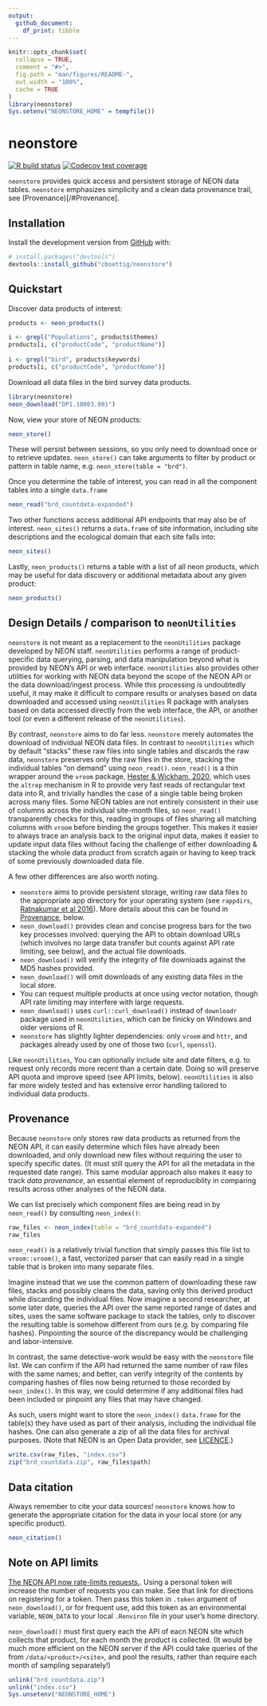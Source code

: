 ```yaml
---
output: 
  github_document:
    df_print: tibble
---
```


<!-- README.md is generated from README.Rmd. Please edit that file -->

```r
knitr::opts_chunk$set(
  collapse = TRUE,
  comment = "#>",
  fig.path = "man/figures/README-",
  out.width = "100%",
  cache = TRUE
)
library(neonstore)
Sys.setenv("NEONSTORE_HOME" = tempfile())
```

# neonstore

<!-- badges: start -->
[![R build status](https://github.com/cboettig/neonstore/workflows/R-CMD-check/badge.svg)](https://github.com/cboettig/neonstore/actions)
[![Codecov test coverage](https://codecov.io/gh/cboettig/neonstore/branch/master/graph/badge.svg)](https://codecov.io/gh/cboettig/neonstore?branch=master)
<!-- badges: end -->

`neonstore` provides quick access and persistent storage of NEON data tables. 
`neonstore` emphasizes simplicity and a clean data provenance trail, see 
(Provenance)[/#Provenance].

## Installation

Install the development version from [GitHub](https://github.com/) with:

``` r
# install.packages("devtools")
devtools::install_github("cboettig/neonstore")
```
## Quickstart


Discover data products of interest:

```r
products <- neon_products()

i <- grepl("Populations", products$themes)
products[i, c("productCode", "productName")]
 
i <- grepl("bird", products$keywords)
products[i, c("productCode", "productName")]
```

Download all data files in the bird survey data products.  

```r
library(neonstore)
neon_download("DP1.10003.001")

```


Now, view your store of NEON products:

```r
neon_store()
```

These will persist between sessions, so you only need to download once
or to retrieve updates. `neon_store()` can take arguments to filter by product
or pattern in table name, e.g. `neon_store(table = "brd")`.

Once you determine the table of interest, you can
read in all the component tables into a single `data.frame`

```r
neon_read("brd_countdata-expanded")
```

Two other functions access additional API endpoints 
that may also be of interest. `neon_sites()` returns a `data.frame`
of site information, including site descriptions and 
the ecological domain that each site falls into:


```r
neon_sites()
```

Lastly, `neon_products()` returns a table with a list of all neon products,
which may be useful for data discovery or additional metadata about any
given product:  


```r
neon_products()
```




## Design Details / comparison to `neonUtilities`

`neonstore` is not meant as a replacement to the `neonUtilities` package
developed by NEON staff.  `neonUtilities` performs a range of product-specific
data querying, parsing, and data manipulation beyond what is provided by NEON's
API or web interface. `neonUtilities` also provides other utilities for working 
with NEON data beyond the scope of the NEON API or the data download/ingest 
process. While this processing is undoubtedly useful, it may make
it difficult to compare results or analyses based on data downloaded and accessed
using `neonUtilities` R package with analyses based on data accessed directly
from the web interface, the API, or another tool (or even a different release
of the `neonUtilities`).

By contrast, `neonstore` aims to do far less.  `neonstore` merely automates the
download of individual NEON data files.  In contrast to `neonUtilities` which 
by default "stacks" these raw files into single tables and discards the raw 
data, `neonstore` preserves only the raw files in the store, stacking the 
individual tables "on demand" using `neon_read()`. `neon_read()` is a thin
wrapper around the `vroom` package, 
[Hester & Wickham, 2020](https://vroom.r-lib.org), which uses the `altrep` 
mechanism in R to provide very fast reads of rectangular text data into R,
and trivially handles the case of a single table being broken across many files.
Some NEON tables are not entirely consistent in their use of columns across the
individual site-month files, so `neon_read()` transparently checks for this,
reading in groups of files sharing all matching columns with `vroom` before
binding the groups together. This makes it easier to always trace an analysis
back to the original input data, makes it easier to update input data files 
without facing the challenge of either downloading & stacking the whole 
data product from scratch again or having to keep track of some previously
downloaded data file.

A few other differences are also worth noting.

- `neonstore` aims to provide persistent storage, writing raw data files to
  the appropriate app directory for your operating system (see `rappdirs`,
  [Ratnakumar et al 2016](https://CRAN.R-project.org/package=rappdirs)). 
  More details about this can be found in [Provenance](/#Provenance), below.
- `neon_download()` provides  clean and concise progress bars for the two key
  processes involved: querying the API to obtain download URLs (which involves no 
  large data transfer but counts against API rate limiting, see below), and the
  actual file downloads.
- `neon_download()` will verify the integrity of file downloads against the MD5
  hashes provided. 
- `neon_download()` will omit downloads of any existing data files in the local 
  store.  
- You can request multiple products at once using vector notation, though API
  rate limiting may interfere with large requests.
- `neon_download()` uses `curl::curl_download()` instead of `downloadr` package
  used in `neonUtilities`, which can be finicky on Windows and older versions of R. 
- `neonstore` has slightly lighter dependencies: only `vroom` and `httr`, and
  packages already used by one of those two (`curl`, `openssl`).



Like `neonUtilities`, You can optionally include site and date filters,
e.g. to request only records more  recent than a certain date.  Doing so will
preserve API quota and improve speed (see API limits, below). `neonUtilities`
is also far more widely tested and has extensive error handling tailored to
individual data products.  


## Provenance

Because `neonstore` only stores raw data products as returned from the NEON API,
it can easily determine which files have already been downloaded, and only
download new files without requiring the user to specify specific dates. 
(It must still query the API for all the metadata in the requested date range).
This same modular approach also makes it easy to track _data provenance_, an 
essential element of reproduciblity in comparing results across other analyses
of the NEON data. 

We can list precisely which component files are being read in by `neon_read()`
by consulting `neon_index()`:


```r
raw_files <- neon_index(table = "brd_countdata-expanded")
raw_files
```

`neon_read()` is a relatively trivial function that simply passes this file 
list to `vroom::vroom()`, a fast, vectorized parser that can easily read in 
a single table that is broken into many separate files.  


Imagine instead that we use the common pattern of downloading
these raw files, stacks and possibly cleans the data, saving only this derived
product while discarding the individual files.  Now imagine a second researcher,
at some later date, queries the API over the same reported range of dates and 
sites, uses the same software package to stack the tables, only to discover the
resulting table is somehow different from ours (e.g. by comparing file hashes).
Pinpointing the source of the discrepancy would be challenging and 
labor-intensive.

In contrast, the same detective-work would be easy with the `neonstore` file
list.  We can confirm if the API had returned the same number of 
raw files with the same names; and better, can verify integrity of the contents
by comparing hashes of files now being returned to those recorded
by `neon_index()`.  In this way, we could determine if any additional files
had been included or pinpoint any files that may have changed.


As such, users might want to store the `neon_index()` `data.frame` for the
table(s) they have used as part of their analysis, including the individual
file hashes.  One can also generate a zip of all the data files for 
archival purposes. (Note that NEON is an Open Data provider, see
[LICENCE](https://www.neonscience.org/data/about-data/data-policies).)

```r
write.csv(raw_files, "index.csv")
zip("brd_countdata.zip", raw_files$path)
```

## Data citation

Always remember to cite your data sources!
`neonstore` knows how to generate the appropriate citation for the data
in your local store (or any specific product).

```r
neon_citation()
```




## Note on API limits

[The NEON API now rate-limits requests.](https://data.neonscience.org/data-api/rate-limiting/#api-tokens).
Using a personal token will increase the number of requests you can make.
See that link for directions on registering for a token.
Then pass this token in `.token` argument of `neon_download()`,
or for frequent use, add this token as  an environmental variable, `NEON_DATA`
to your local `.Renviron` file in your user's home directory.  

`neon_download()` must first query each the API of eacn NEON site which collects
that product, for each month the product is collected.
(It would be much more efficient on the NEON server if the API could take
queries of the from `/data/<product>/<site>`, and pool the results, rather than
require each month of sampling separately!)

```r
unlink("brd_countdata.zip")
unlink("index.csv")
Sys.unsetenv("NEONSTORE_HOME")
```

